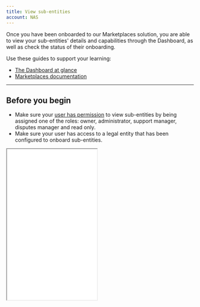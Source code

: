 ```yaml
---
title: View sub-entities
account: NAS
---
```


Once you have been onboarded to our Marketplaces solution, you are able to view your sub-entities' details and capabilities through the Dashboard, as well as check the status of their onboarding.

<TipBox>

Use these guides to support your learning:

- [The Dashboard at glance](/dashboard/the-dashboard-at-a-glance)
- [Marketplaces documentation](/marketplaces)

</TipBox>

---

## Before you begin

- Make sure your [user has permission](/dashboard/user-roles-and-management) to view sub-entities by being assigned one of the roles: owner, administrator, support manager, disputes manager and read only.
- Make sure your user has access to a legal entity that has been configured to onboard sub-entities. 

<Box horizontal="sm" align="center">
  <Iframe
    src="/NAS/Dashboard/View_your_sub-entities/mk_user_permissions.png"
    height='406'
    width='242'
  />
</Box>

---

## View sub-entities

You will see 'Sub-entities' on the left-hand navigation once you log into Dashboard.

![title](/NAS/Dashboard/View_your_sub-entities/sub-entities.png)

Once you select Sub-entities, you will see: 

- Sub-entity trading name.
- [Status](/marketplaces/about-onboarding) of the sub-entity.
- Last modified date and time.

![title](/NAS/Dashboard/View_your_sub-entities/desserts_delivered_sub_entity_view.png)

If you need additional information about the status of the sub-entity, hover over status for a brief explanation.

![title](/NAS/Dashboard/View_your_sub-entities/additional_information.png)

The information displayed here reflects the actions made with the Marketplace API during your integration with Checkout.com. For a reminder about when payment capabilities change, see our [onboarding pagea](/marketplaces/about-onboarding).

There are different sub-entity views depending on how much you want to drill down into your client-entities.

<tabs>
<tab title='Top-level account view'>
<Box horizontal='sm'>

1. Select the top-level account from the business entity selector on the top-left of the screen.
2. The sub-entity table will display all sub-entities under your account. If you have access to multiple entities who can onboard sub-entities, you will see all the sub-entities here.

![title](/NAS/Dashboard/View_your_sub-entities/display_all_sub_entities.png)

</Box>
</tab>
<tab title='Legal entity view'>
<Box horizontal='sm'>

1. Select the legal entity from the business entity selector on the top-left of the screen.
2. The sub-entity table will display **only** the sub-entities under that legal entity.

![title](/NAS/Dashboard/View_your_sub-entities/only_legal_sub_entities.png)

</Box>
</tab>
<tab title='Legal entity not using Marketplaces view'>
<Box horizontal='sm'>

If one of your legal entities hasn’t been set up to onboard sub-entities, you will see the screen message: ‘This entity isn’t using Marketplaces yet’.

![title](/NAS/Dashboard/View_your_sub-entities/entity_not_using_marketplace.png)

</Box>
</tab>
</tabs>

---

## Sub-entity search and filter

At both the top-level and legal entity view, you are able to search and filter through your sub-entities using the search bar. 

Upon entering the search bar, you are presented with options in a very similar way to the existing [payments filter and search functionality](/dashboard/track-and-manage-payments/filter-payments).

![title](/NAS/Dashboard/View_your_sub-entities/filter_and_search_functionality.png)

---

## Sub-entity detail view

By selecting a sub-entity, you will enter a detailed view with more information.

![title](/NAS/Dashboard/View_your_sub-entities/detail_view.png)



